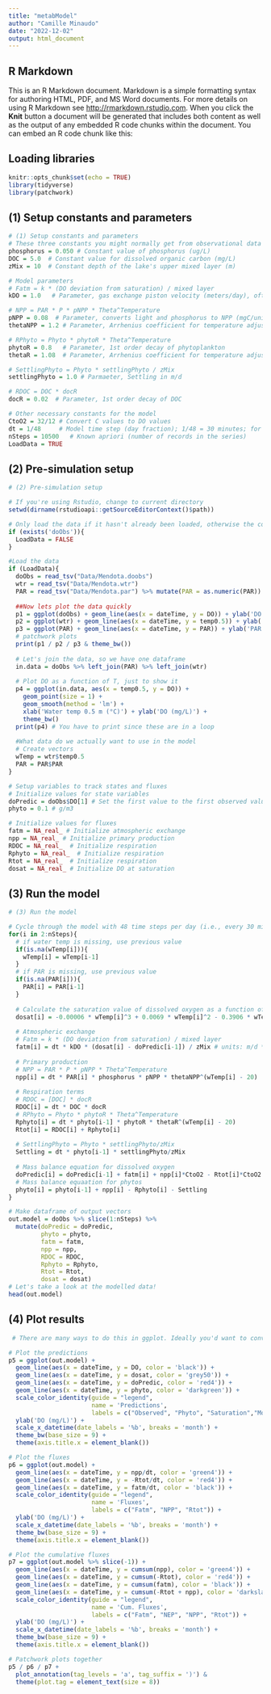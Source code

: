 ```yaml
---
title: "metabModel"
author: "Camille Minaudo"
date: "2022-12-02"
output: html_document
---
```


## R Markdown
This is an R Markdown document. Markdown is a simple formatting syntax for authoring HTML, PDF, and MS Word documents. For more details on using R Markdown see <http://rmarkdown.rstudio.com>.
When you click the **Knit** button a document will be generated that includes both content as well as the output of any embedded R code chunks within the document. You can embed an R code chunk like this:


## Loading libraries
```r
knitr::opts_chunk$set(echo = TRUE)
library(tidyverse)
library(patchwork)
```





## (1) Setup constants and parameters
```r
# (1) Setup constants and parameters
# These three constants you might normally get from observational data
phosphorus = 0.050 # Constant value of phosphorus (ug/L)
DOC = 5.0  # Constant value for dissolved organic carbon (mg/L)
zMix = 10  # Constant depth of the lake's upper mixed layer (m)

# Model parameters
# Fatm = k * (DO deviation from saturation) / mixed layer
kDO = 1.0   # Parameter, gas exchange piston velocity (meters/day), often calculated from, e.g., wind speed

# NPP = PAR * P * pNPP * Theta^Temperature
pNPP = 0.08  # Parameter, converts light and phosphorus to NPP (mgC/unitP/unitLight)
thetaNPP = 1.2 # Parameter, Arrhenius coefficient for temperature adjustment for NPP

# RPhyto = Phyto * phytoR * Theta^Temperature
phytoR = 0.8   # Parameter, 1st order decay of phytoplankton
thetaR = 1.08  # Parameter, Arrhenius coefficient for temperature adjustment for respiration

# SettlingPhyto = Phyto * settlingPhyto / zMix
settlingPhyto = 1.0 # Parmaeter, Settling in m/d

# RDOC = DOC * docR
docR = 0.02  # Parameter, 1st order decay of DOC

# Other necessary constants for the model
CtoO2 = 32/12 # Convert C values to DO values
dt = 1/48     # Model time step (day fraction); 1/48 = 30 minutes; for now, has to be synchronized with 30 min met data
nSteps = 10500   # Known apriori (number of records in the series)
LoadData = TRUE 
```


## (2) Pre-simulation setup
```r
# (2) Pre-simulation setup

# If you're using Rstudio, change to current directory
setwd(dirname(rstudioapi::getSourceEditorContext()$path))

# Only load the data if it hasn't already been loaded, otherwise the code runs slowly
if (exists('doObs')){
  LoadData = FALSE
}

#Load the data
if (LoadData){
  doObs = read_tsv("Data/Mendota.doobs") 
  wtr = read_tsv("Data/Mendota.wtr")
  PAR = read_tsv("Data/Mendota.par") %>% mutate(PAR = as.numeric(PAR)) #dataset has non-numeric characters
  
  ##Now lets plot the data quickly
  p1 = ggplot(doObs) + geom_line(aes(x = dateTime, y = DO)) + ylab('DO (mg/L)')
  p2 = ggplot(wtr) + geom_line(aes(x = dateTime, y = temp0.5)) + ylab('Water temp 0.5 m (°C)')
  p3 = ggplot(PAR) + geom_line(aes(x = dateTime, y = PAR)) + ylab('PAR')
  # patchwork plots
  print(p1 / p2 / p3 & theme_bw())
  
  # Let's join the data, so we have one dataframe
  in.data = doObs %>% left_join(PAR) %>% left_join(wtr)
  
  # Plot DO as a function of T, just to show it
  p4 = ggplot(in.data, aes(x = temp0.5, y = DO)) + 
    geom_point(size = 1) +
    geom_smooth(method = 'lm') + 
    xlab('Water temp 0.5 m (°C)') + ylab('DO (mg/L)') +
    theme_bw()
  print(p4) # You have to print since these are in a loop 
  
  #What data do we actually want to use in the model
  # Create vectors
  wTemp = wtr$temp0.5
  PAR = PAR$PAR
}

# Setup variables to track states and fluxes
# Initialize values for state variables
doPredic = doObs$DO[1] # Set the first value to the first observed value
phyto = 0.1 # g/m3

# Initialize values for fluxes
fatm = NA_real_ # Initialize atmospheric exchange
npp = NA_real_ # Initialize primary production
RDOC = NA_real_  # Initialize respiration
Rphyto = NA_real_  # Initialize respiration
Rtot = NA_real_  # Initialize respiration
dosat = NA_real_ # Initialize DO at saturation
```



## (3) Run the model
```r
# (3) Run the model

# Cycle through the model with 48 time steps per day (i.e., every 30 min)
for(i in 2:nSteps){
  # if water temp is missing, use previous value
  if(is.na(wTemp[i])){
    wTemp[i] = wTemp[i-1]
  }
  # if PAR is missing, use previous value
  if(is.na(PAR[i])){
    PAR[i] = PAR[i-1]
  }
  
  # Calculate the saturation value of dissolved oxygen as a function of temperature 
  dosat[i] = -0.00006 * wTemp[i]^3 + 0.0069 * wTemp[i]^2 - 0.3906 * wTemp[i] + 14.578
  
  # Atmospheric exchange
  # Fatm = k * (DO deviation from saturation) / mixed layer
  fatm[i] = dt * kDO * (dosat[i] - doPredic[i-1]) / zMix # units: m/d * g/m3 * 1/m should be mg/L/30min 
  
  # Primary production
  # NPP = PAR * P * pNPP * Theta^Temperature
  npp[i] = dt * PAR[i] * phosphorus * pNPP * thetaNPP^(wTemp[i] - 20)
  
  # Respiration terms
  # RDOC = [DOC] * docR
  RDOC[i] = dt * DOC * docR
  # RPhyto = Phyto * phytoR * Theta^Temperature
  Rphyto[i] = dt * phyto[i-1] * phytoR * thetaR^(wTemp[i] - 20)
  Rtot[i] = RDOC[i] + Rphyto[i]
  
  # SettlingPhyto = Phyto * settlingPhyto/zMix
  Settling = dt * phyto[i-1] * settlingPhyto/zMix
  
  # Mass balance equation for dissolved oxygen
  doPredic[i] = doPredic[i-1] + fatm[i] + npp[i]*CtoO2 - Rtot[i]*CtoO2
  # Mass balance equaation for phytos
  phyto[i] = phyto[i-1] + npp[i] - Rphyto[i] - Settling
}

# Make dataframe of output vectors 
out.model = doObs %>% slice(1:nSteps) %>% 
  mutate(doPredic = doPredic,
         phyto = phyto,
         fatm = fatm, 
         npp = npp, 
         RDOC = RDOC, 
         Rphyto = Rphyto, 
         Rtot = Rtot, 
         dosat = dosat)
# Let's take a look at the modelled data!
head(out.model)

```



## (4) Plot results
```r
 # There are many ways to do this in ggplot. Ideally you'd want to convert the dataframes from wide to long, but the code below uses the wide format

# Plot the predictions
p5 = ggplot(out.model) +
  geom_line(aes(x = dateTime, y = DO, color = 'black')) +
  geom_line(aes(x = dateTime, y = dosat, color = 'grey50')) +
  geom_line(aes(x = dateTime, y = doPredic, color = 'red4')) +
  geom_line(aes(x = dateTime, y = phyto, color = 'darkgreen')) +
  scale_color_identity(guide = "legend",
                       name = 'Predictions',
                       labels = c("Observed", "Phyto", "Saturation","Modeled")) +
  ylab('DO (mg/L)') +
  scale_x_datetime(date_labels = '%b', breaks = 'month') +
  theme_bw(base_size = 9) +
  theme(axis.title.x = element_blank())

# Plot the fluxes
p6 = ggplot(out.model) +
  geom_line(aes(x = dateTime, y = npp/dt, color = 'green4')) +
  geom_line(aes(x = dateTime, y = -Rtot/dt, color = 'red4')) +
  geom_line(aes(x = dateTime, y = fatm/dt, color = 'black')) +
  scale_color_identity(guide = "legend",
                       name = 'Fluxes',
                       labels = c("Fatm", "NPP", "Rtot")) +
  ylab('DO (mg/L)') +
  scale_x_datetime(date_labels = '%b', breaks = 'month') +
  theme_bw(base_size = 9) +
  theme(axis.title.x = element_blank())

# Plot the cumulative fluxes
p7 = ggplot(out.model %>% slice(-1)) +
  geom_line(aes(x = dateTime, y = cumsum(npp), color = 'green4')) +
  geom_line(aes(x = dateTime, y = cumsum(-Rtot), color = 'red4')) +
  geom_line(aes(x = dateTime, y = cumsum(fatm), color = 'black')) +
  geom_line(aes(x = dateTime, y = cumsum(-Rtot + npp), color = 'darkslateblue')) +
  scale_color_identity(guide = "legend",
                       name = 'Cum. Fluxes',
                       labels = c("Fatm", "NEP", "NPP", "Rtot")) +
  ylab('DO (mg/L)') +
  scale_x_datetime(date_labels = '%b', breaks = 'month') +
  theme_bw(base_size = 9) +
  theme(axis.title.x = element_blank())

# Patchwork plots together
p5 / p6 / p7 + 
  plot_annotation(tag_levels = 'a', tag_suffix = ')') & 
  theme(plot.tag = element_text(size = 8))



```


